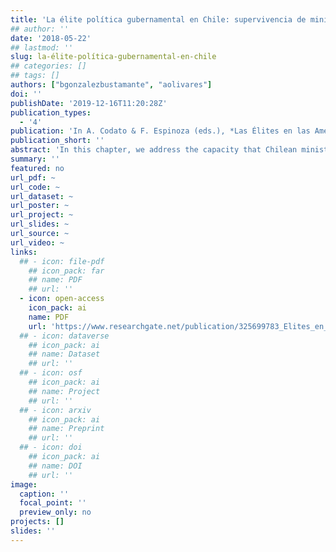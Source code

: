 ```yaml
---
title: 'La élite política gubernamental en Chile: supervivencia de ministros'
## author: ''
date: '2018-05-22'
## lastmod: ''
slug: la-élite-política-gubernamental-en-chile
## categories: []
## tags: []
authors: ["bgonzalezbustamante", "aolivares"]
doi: ''
publishDate: '2019-12-16T11:20:28Z'
publication_types:
  - '4'
publication: 'In A. Codato & F. Espinoza (eds.), *Las Élites en las Américas: Diferentes Perspectivas*. Curitiba: Editora UFPR'
publication_short: ''
abstract: 'In this chapter, we address the capacity that Chilean ministers had to survive in their positions during 1990-2014 period. We analyse the trajectories and profiles of the ministers over 24 years (232 appointments) to identify how these are related with the elements of the institutional architecture (*e.g.* quotas, party equilibriums, president autonomy, among others) with factors associated with the parties, which formed the government coalitions. In particular, using a trajectories analysis of the all individuals in the period, we aim to evaluate factors that illuminate patterns linked with the politics professionalisation phenomena in the governmental sphere, as well as the functioning of the executive power in a presidential system.'
summary: ''
featured: no
url_pdf: ~
url_code: ~
url_dataset: ~
url_poster: ~
url_project: ~
url_slides: ~
url_source: ~
url_video: ~
links:
  ## - icon: file-pdf
    ## icon_pack: far
    ## name: PDF
    ## url: ''
  - icon: open-access 
    icon_pack: ai
    name: PDF
    url: 'https://www.researchgate.net/publication/325699783_Elites_en_las_Americas_diferentes_perspectivas_Elites_in_the_Americas_Different_Perspectives'
  ## - icon: dataverse
    ## icon_pack: ai
    ## name: Dataset
    ## url: ''
  ## - icon: osf
    ## icon_pack: ai
    ## name: Project
    ## url: ''
  ## - icon: arxiv
    ## icon_pack: ai
    ## name: Preprint
    ## url: ''
  ## - icon: doi
    ## icon_pack: ai
    ## name: DOI
    ## url: ''
image:
  caption: ''
  focal_point: ''
  preview_only: no
projects: []
slides: ''
---
```

